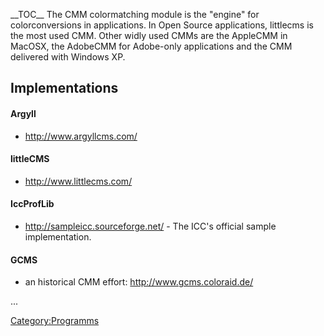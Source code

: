 __TOC__
The CMM colormatching module is the "engine" for colorconversions in applications.
In Open Source applications, littlecms is the most used CMM. Other widly used CMMs are the AppleCMM in MacOSX, the AdobeCMM for Adobe-only applications and the CMM delivered with Windows XP.
== Implementations ==
==== Argyll ====
*http://www.argyllcms.com/
==== littleCMS ====
*http://www.littlecms.com/
==== IccProfLib ====
*http://sampleicc.sourceforge.net/ - The ICC's official sample implementation.
==== GCMS ====
*an historical CMM effort: http://www.gcms.coloraid.de/

...

[[Category:Programms]]